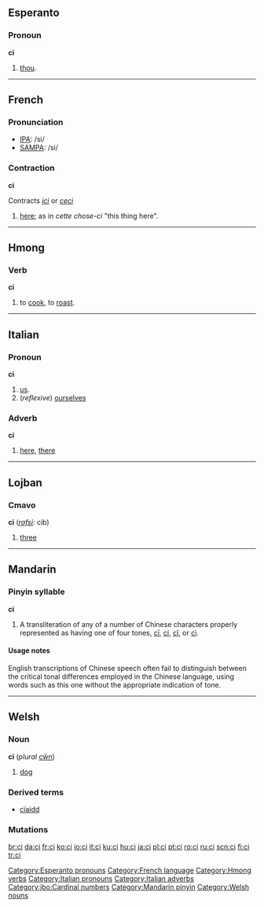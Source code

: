 {{see|CI|.ci|cī|cí|cǐ|cì}}
==Esperanto==
===Pronoun===
'''ci'''

# [[thou]].

[[Category:Esperanto pronouns]]
{{Universala Vortaro}}

----

==French==

===Pronunciation===
*[[w:IPA|IPA]]: /si/
*[[w:SAMPA|SAMPA]]: /si/

===Contraction===
'''ci'''

Contracts ''[[ici]]'' or ''[[ceci]]''
#[[here]]; as in ''cette chose-ci'' "this thing here".

[[Category:French language]]

----

==Hmong==

===Verb===
'''ci'''
# to [[cook]], to [[roast]].

[[Category:Hmong verbs]]

----

==Italian==
===Pronoun===
'''ci'''

# [[us]].
# (''reflexive'') [[ourselves]]

===Adverb===
'''ci'''

# [[here]], [[there]]

[[Category:Italian pronouns]]
[[Category:Italian adverbs]]

----

==Lojban==
===Cmavo===
'''ci''' (''[[rafsi]]:'' cib)
# [[three]]

[[Category:jbo:Cardinal numbers]]

----

==Mandarin==
===Pinyin syllable===
'''ci'''
# A transliteration of any of a number of Chinese characters properly represented as having one of four tones, [[cī]], [[cí]], [[cǐ]], or [[cì]].

====Usage notes====
English transcriptions of Chinese speech often fail to distinguish between the critical tonal differences employed in the Chinese language, using words such as this one without the appropriate indication of tone.

[[Category:Mandarin pinyin]]

----

==Welsh==
===Noun===
'''ci''' {{m}} (''plural'' [[cŵn]])

# [[dog]]

===Derived terms===
*[[cïaidd]]

===Mutations===
{{welsh mutation c-|i}}

[[Category:Welsh nouns]]

[[br:ci]]
[[da:ci]]
[[fr:ci]]
[[ko:ci]]
[[io:ci]]
[[it:ci]]
[[ku:ci]]
[[hu:ci]]
[[ja:ci]]
[[pl:ci]]
[[pt:ci]]
[[ro:ci]]
[[ru:ci]]
[[scn:ci]]
[[fi:ci]]
[[tr:ci]]